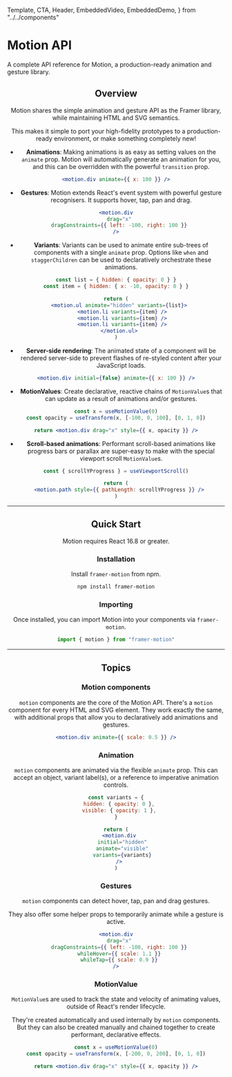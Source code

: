 <!-- 👋 Editing this file? Need help? → https://github.com/framer/api-docs/blob/master/CONTRIBUTING.md -->

  Template,
  CTA,
  Header,
  EmbeddedVideo,
  EmbeddedDemo,
} from "../../components"


<div>

# Motion API

<span className="lead">
  A complete API reference for Motion, a production-ready
  animation and gesture library.
</span>

</div>

<Header />

<div className="followed-by-list">

## Overview

Motion shares the simple animation and gesture API as the Framer library, while maintaining HTML and SVG semantics.

This makes it simple to port your high-fidelity prototypes to a production-ready environment, or make something completely new!

</div>

<div>

- **Animations**: Making animations is as easy as setting values on the `animate` prop. Motion will automatically generate an animation for you, and this can be overridden with the powerful `transition` prop.

</div>

```jsx
<motion.div animate={{ x: 100 }} />
```

<div>

- **Gestures**: Motion extends React's event system with powerful gesture recognisers. It supports hover, tap, pan and drag.

</div>

```jsx
<motion.div
  drag="x"
  dragConstraints={{ left: -100, right: 100 }}
/>
```

<div>

- **Variants**: Variants can be used to animate entire sub-trees of components with a single `animate` prop. Options like `when` and `staggerChildren` can be used to declaratively orchestrate these animations.

</div>

```jsx
const list = { hidden: { opacity: 0 } }
const item = { hidden: { x: -10, opacity: 0 } }

return (
  <motion.ul animate="hidden" variants={list}>
    <motion.li variants={item} />
    <motion.li variants={item} />
    <motion.li variants={item} />
  </motion.ul>
)
```

<div>

- **Server-side rendering**: The animated state of a component will be rendered server-side to prevent flashes of re-styled content after your JavaScript loads.

</div>

```jsx
<motion.div initial={false} animate={{ x: 100 }} />
```

<div>

- **MotionValues**: Create declarative, reactive chains of `MotionValue`s that can update as a result of animations and/or gestures.

</div>

```jsx
const x = useMotionValue(0)
const opacity = useTransform(x, [-100, 0, 100], [0, 1, 0])

return <motion.div drag="x" style={{ x, opacity }} />
```

<div>

- **Scroll-based animations**: Performant scroll-based animations like progress bars or parallax are super-easy to make with the special viewport scroll `MotionValue`s.

</div>

```jsx
const { scrollYProgress } = useViewportScroll()

return (
  <motion.path style={{ pathLength: scrollYProgress }} />
)
```

---

## Quick Start

Motion requires React 16.8 or greater.

### Installation

Install `framer-motion` from npm.

```bash
npm install framer-motion
```

### Importing

Once installed, you can import Motion into your components via `framer-motion`.

```jsx
import { motion } from "framer-motion"
```

---

## Topics

### Motion components

<div>

`motion` components are the core of the Motion API. There's a `motion` component for every HTML and SVG element. They work exactly the same, with additional props that allow you to declaratively add animations and gestures.

<CTA name="Learn More" link="/legacy/api/motion/component" />

</div>

```jsx
<motion.div animate={{ scale: 0.5 }} />
```

### Animation

<div>

`motion` components are animated via the flexible `animate` prop. This can accept an object, variant label(s), or a reference to imperative animation controls.

<CTA name="Learn More" link="/legacy/api/motion/animation" />

</div>

```jsx
const variants = {
  hidden: { opacity: 0 },
  visible: { opacity: 1 },
}

return (
  <motion.div
    initial="hidden"
    animate="visible"
    variants={variants}
  />
)
```

### Gestures

<div>

`motion` components can detect hover, tap, pan and drag gestures.

They also offer some helper props to temporarily animate while a gesture is active.

<CTA name="Learn More" link="/legacy/api/motion/gestures" />

</div>

```jsx
<motion.div
  drag="x"
  dragConstraints={{ left: -100, right: 100 }}
  whileHover={{ scale: 1.1 }}
  whileTap={{ scale: 0.9 }}
/>
```

### MotionValue

<div>

`MotionValue`s are used to track the state and velocity of animating values, outside of React's render lifecycle.

They're created automatically and used internally by `motion` components. But they can also be created manually and chained together to create performant, declarative effects.

<CTA name="Learn More" link="/legacy/api/motion/motionvalue" />

</div>

```jsx
const x = useMotionValue(0)
const opacity = useTransform(x, [-200, 0, 200], [0, 1, 0])

return <motion.div drag="x" style={{ x, opacity }} />
```
